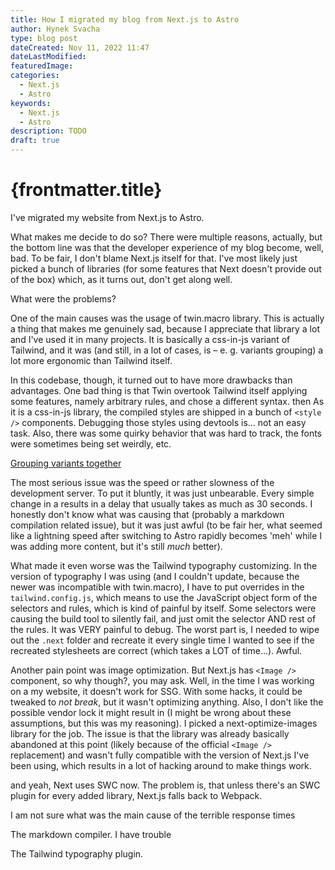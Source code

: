 ```yaml
---
title: How I migrated my blog from Next.js to Astro
author: Hynek Svacha
type: blog post
dateCreated: Nov 11, 2022 11:47
dateLastModified:
featuredImage:
categories:
  - Next.js
  - Astro
keywords:
  - Next.js
  - Astro
description: TODO
draft: true
---
```


# {frontmatter.title}

I've migrated my website from Next.js to Astro.

What makes me decide to do so? There were multiple reasons, actually, but the bottom line was that the developer experience of my blog become, well, bad. To be fair, I don't blame Next.js itself for that. I've most likely just picked a bunch of libraries (for some features that Next doesn't provide out of the box) which, as it turns out, don't get along well.

What were the problems?

One of the main causes was the usage of twin.macro library. This is actually a thing that makes me genuinely sad, because I appreciate that library a lot and I've used it in many projects. It is basically a css-in-js variant of Tailwind, and it was (and still, in a lot of cases, is – e. g. variants grouping) a lot more ergonomic than Tailwind itself.

In this codebase, though, it turned out to have more drawbacks than advantages. One bad thing is that Twin overtook Tailwind itself applying some features, namely arbitrary rules, and chose a different syntax.
 then As it is a css-in-js library, the compiled styles are shipped in a bunch of `<style />` components. Debugging those styles using devtools is… not an easy task. Also, there was some quirky behavior that was hard to track, the fonts were sometimes being set weirdly, etc.

 [Grouping variants together](https://github.com/tailwindlabs/tailwindcss/discussions/8337)


The most serious issue was the speed or rather slowness of the development server. To put it bluntly, it was just unbearable. Every simple change in a results in a delay that usually takes as much as 30 seconds. I honestly don't know what was causing that (probably a markdown compilation related issue), but it was just awful (to be fair her, what seemed like a lightning speed after switching to Astro rapidly becomes 'meh' while I was adding more content, but it's still *much* better).

What made it even worse was the Tailwind typography customizing. In the version of typography I was using (and I couldn't update, because the newer was incompatible with twin.macro), I have to put overrides in the `tailwind.config.js`, which means to use the JavaScript object form of the selectors and rules, which is kind of painful by itself. Some selectors were causing the build tool to silently fail, and just omit the selector AND rest of the rules. It was VERY painful to debug. The worst part is, I needed to wipe out the `.next` folder and recreate it every single time I wanted to see if the recreated stylesheets are correct (which takes a LOT of time…). Awful.

Another pain point was image optimization. But Next.js has `<Image />` component, so why though?, you may ask. Well, in the time I was working on a my website, it doesn't work for SSG. With some hacks, it could be tweaked to *not break*, but it wasn't optimizing anything. Also, I don't like the possible vendor lock it might result in (I might be wrong about these assumptions, but this was my reasoning). I picked a next-optimize-images library for the job. The issue is that the library was already basically abandoned at this point (likely because of the official `<Image />` replacement) and wasn't fully compatible with the version of Next.js I've been using, which results in a lot of hacking around to make things work.

and yeah, Next uses SWC now. The problem is, that unless there's an SWC plugin for every added library, Next.js falls back to Webpack.



I am not sure what was the main cause of the terrible response times

The markdown compiler. I have trouble 

The Tailwind typography plugin.



